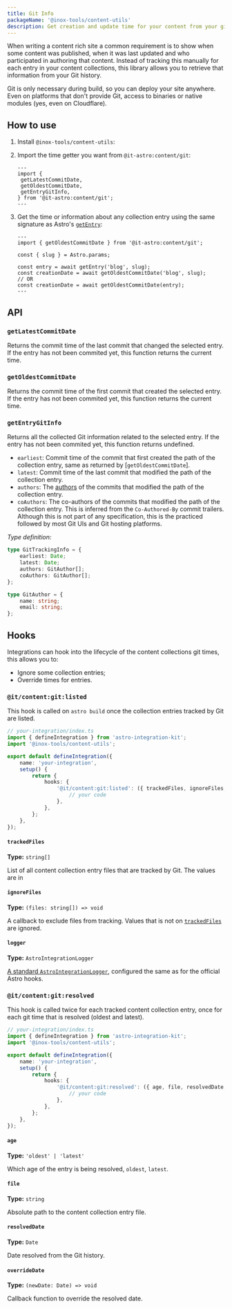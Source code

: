 ```yaml
---
title: Git Info
packageName: '@inox-tools/content-utils'
description: Get creation and update time for your content from your git history.
---
```



When writing a content rich site a common requirement is to show when some content was published, when it was last updated and who participated in authoring that content. Instead of tracking this manually for each entry in your content collections, this library allows you to retrieve that information from your Git history.

Git is only necessary during build, so you can deploy your site anywhere. Even on platforms that don't provide Git, access to binaries or native modules (yes, even on Cloudflare).

## How to use


<Steps>

1. Install `@inox-tools/content-utils`:

   <PackageManagers type="exec" pkg="astro" args="add @inox-tools/content-utils" />

2. Import the time getter you want from `@it-astro:content/git`:

   ```astro title="src/pages/blog/[...slug].astro"
   ---
   import {
   	getLatestCommitDate,
   	getOldestCommitDate,
   	getEntryGitInfo,
   } from '@it-astro:content/git';
   ---
   ```

3. Get the time or information about any collection entry using the same signature as Astro's [`getEntry`](https://docs.astro.build/en/reference/api-reference/#getentry):

   ```astro title="src/pages/blog/[...slug].astro" ins={2,7,9}
   ---
   import { getOldestCommitDate } from '@it-astro:content/git';

   const { slug } = Astro.params;

   const entry = await getEntry('blog', slug);
   const creationDate = await getOldestCommitDate('blog', slug);
   // OR
   const creationDate = await getOldestCommitDate(entry);
   ---
   ```

</Steps>

## API

### `getLatestCommitDate`

Returns the commit time of the last commit that changed the selected entry.  
If the entry has not been commited yet, this function returns the current time.

### `getOldestCommitDate`

Returns the commit time of the first commit that created the selected entry.  
If the entry has not been commited yet, this function returns the current time.

### `getEntryGitInfo`

Returns all the collected Git information related to the selected entry.
If the entry has not been commited yet, this function returns undefined.

- `earliest`: Commit time of the commit that first created the path of the collection entry, same as returned by [`getOldestCommitDate`].
- `latest`: Commit time of the last commit that modified the path of the collection entry.
- `authors`: The [authors](https://git-scm.com/docs/git-commit#_commit_information) of the commits that modified the path of the collection entry.
- `coAuthors`: The co-authors of the commits that modified the path of the collection entry. This is inferred from the `Co-Authored-By` commit trailers. Although this is not part of any specification, this is the practiced followed by most Git UIs and Git hosting platforms.

_Type definition:_

```ts
type GitTrackingInfo = {
	earliest: Date;
	latest: Date;
	authors: GitAuthor[];
	coAuthors: GitAuthor[];
};

type GitAuthor = {
	name: string;
	email: string;
};
```

## Hooks

Integrations can hook into the lifecycle of the content collections git times, this allows you to:

- Ignore some collection entries;
- Override times for entries.

### `@it/content:git:listed`

This hook is called on `astro build` once the collection entries tracked by Git are listed.

```ts ins={3,10-12}
// your-integration/index.ts
import { defineIntegration } from 'astro-integration-kit';
import '@inox-tools/content-utils';

export default defineIntegration({
	name: 'your-integration',
	setup() {
		return {
			hooks: {
				'@it/content:git:listed': ({ trackedFiles, ignoreFiles, logger }) => {
					// your code
				},
			},
		};
	},
});
```

#### `trackedFiles`

**Type:** `string[]`

List of all content collection entry files that are tracked by Git. The values are in

#### `ignoreFiles`

**Type:** `(files: string[]) => void`

A callback to exclude files from tracking. Values that is not on [`trackedFiles`](#trackedfiles) are ignored.

#### `logger`

**Type:** `AstroIntegrationLogger`

[A standard `AstroIntegrationLogger`](https://docs.astro.build/en/reference/integrations-reference/#astrointegrationlogger), configured the same as for the official Astro hooks.

### `@it/content:git:resolved`

This hook is called twice for each tracked content collection entry, once for each git time that is resolved (oldest and latest).

```ts ins={3,10-12}
// your-integration/index.ts
import { defineIntegration } from 'astro-integration-kit';
import '@inox-tools/content-utils';

export default defineIntegration({
	name: 'your-integration',
	setup() {
		return {
			hooks: {
				'@it/content:git:resolved': ({ age, file, resolvedDate, overrideDate, logger }) => {
					// your code
				},
			},
		};
	},
});
```

#### `age`

**Type:** `'oldest' | 'latest'`

Which age of the entry is being resolved, `oldest`, `latest`.

#### `file`

**Type:** `string`

Absolute path to the content collection entry file.

#### `resolvedDate`

**Type:** `Date`

Date resolved from the Git history.

#### `overrideDate`

**Type:** `(newDate: Date) => void`

Callback function to override the resolved date.
